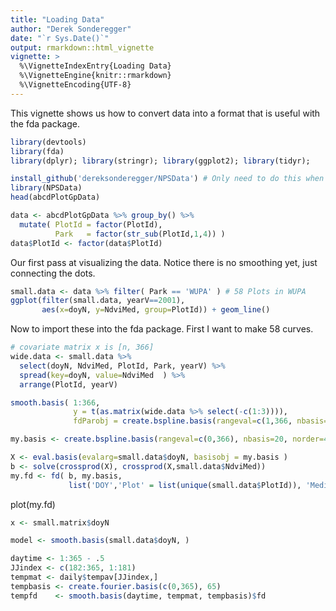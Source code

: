 ```yaml
---
title: "Loading Data"
author: "Derek Sonderegger"
date: "`r Sys.Date()`"
output: rmarkdown::html_vignette
vignette: >
  %\VignetteIndexEntry{Loading Data}
  %\VignetteEngine{knitr::rmarkdown}
  %\VignetteEncoding{UTF-8}
---
```


This vignette shows us how to convert data into a format that is useful with the fda package.

```r
library(devtools)
library(fda)
library(dplyr); library(stringr); library(ggplot2); library(tidyr);
```


```r
install_github('dereksonderegger/NPSData') # Only need to do this when there are changes...
library(NPSData)
head(abcdPlotGpData)

data <- abcdPlotGpData %>% group_by() %>%
  mutate( PlotId = factor(PlotId),
          Park   = factor(str_sub(PlotId,1,4)) )
data$PlotId <- factor(data$PlotId)
```

Our first pass at visualizing the data. Notice there is no smoothing yet, just
connecting the dots.
```r
small.data <- data %>% filter( Park == 'WUPA' ) # 58 Plots in WUPA
ggplot(filter(small.data, yearV==2001),
       aes(x=doyN, y=NdviMed, group=PlotId)) + geom_line()
```

Now to import these into the fda package. First I want to make
58 curves.
```r
# covariate matrix x is [n, 366]
wide.data <- small.data %>% 
  select(doyN, NdviMed, PlotId, Park, yearV) %>% 
  spread(key=doyN, value=NdviMed  ) %>%
  arrange(PlotId, yearV)

smooth.basis( 1:366,
              y = t(as.matrix(wide.data %>% select(-c(1:3)))),
              fdParobj = create.bspline.basis(rangeval=c(1,366, nbasis=20, norder=4)))

my.basis <- create.bspline.basis(rangeval=c(0,366), nbasis=20, norder=4)

X <- eval.basis(evalarg=small.data$doyN, basisobj = my.basis )
b <- solve(crossprod(X), crossprod(X,small.data$NdviMed))
my.fd <- fd( b, my.basis,  
             list('DOY','Plot' = list(unique(small.data$PlotId)), 'Median NDVI'))
```

plot(my.fd)

```r
x <- small.matrix$doyN

model <- smooth.basis(small.data$doyN, )
```


```r
daytime <- 1:365 - .5
JJindex <- c(182:365, 1:181)
tempmat <- daily$tempav[JJindex,]
tempbasis <- create.fourier.basis(c(0,365), 65)
tempfd    <- smooth.basis(daytime, tempmat, tempbasis)$fd 
```